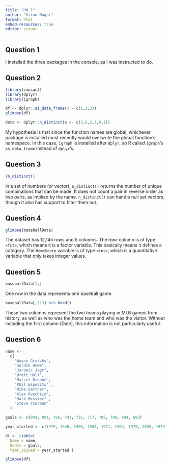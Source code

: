 ```yaml
---
title: "HW 1"
author: "Kiran Nagar"
format: html
embed-resources: true
editor: visual
---
```


## Question 1

I installed the three packages in the console, as I was instructed to do.

## Question 2

```r
library(causact)
library(dplyr)
library(igraph)

df <- dplyr::as_data_frame(x = c(1,2,3))
glimpse(df)

data <- dplyr::n_distinct(x <- c(5,6,2,7,9,1))
```

My hypothesis is that since the function names are global, whichever package is installed most recently would overwrite the global function's namespace. In this case, `igraph` is installed after `dplyr`, so R called `igraph`'s `as_data_frame` instead of `dplyr`'s.

## Question 3

```r
?n_distinct()
```

In a set of numbers (or vector), `n_distinct()` returns the number of unique combinations that can be made. It does not count a pair in reverse order as two pairs, as implied by the name. `n_distinct()` can handle null set vectors, though it also has support to filter them out.

## Question 4

```r
glimpse(baseballData)
```

The dataset has 12,145 rows and 5 columns. The `Home` column is of type `<fct>`, which means it is a factor variable. This basically means it defines a category. The `HomeScore` variable is of type `<int>`, which is a quantitative variable that only takes integer values.

## Question 5

```r
baseballData[1,]
```

One row in the data represents one baseball game.

```r
baseballData[,2:3] %>% head()
```

These two columns represent the two teams playing in MLB games from history, as well as who was the home team and who was the visitor. Without including the first column (Date), this information is not particularly useful.

## Question 6

```r
name <-
  c(
    "Wayne Gretzky",
    "Gordie Howe",
    "Jaromir Jagr",
    "Brett Hull",
    "Marcel Dionne",
    "Phil Esposito" ,
    "Mike Gartner",
    "Alex Ovechkin",
    "Mark Messier" ,
    "Steve Yzerman"
  )

goals <- c(894, 801, 766, 741, 731, 717, 708, 700, 694, 692)

year_started <- c(1979, 1946, 1990, 1986, 1971, 1963, 1979, 2005, 1979, 1983)

```

```r
df <- tibble( 
  Name = name, 
  Goals = goals,
  Year_Joined = year_started ) 

glimpse(df)
```
